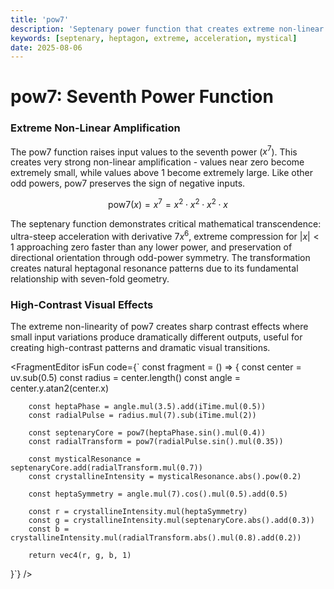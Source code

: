 ```yaml
---
title: 'pow7'
description: 'Septenary power function that creates extreme non-linear transformations through seventh-order polynomial dynamics'
keywords: [septenary, heptagon, extreme, acceleration, mystical]
date: 2025-08-06
---
```



# pow7: Seventh Power Function

### Extreme Non-Linear Amplification

The pow7 function raises input values to the seventh power ($x^7$). This creates very strong non-linear amplification - values near zero become extremely small, while values above 1 become extremely large. Like other odd powers, pow7 preserves the sign of negative inputs.

$$
\text{pow7}(x) = x^7 = x^2 \cdot x^2 \cdot x^2 \cdot x
$$

The septenary function demonstrates critical mathematical transcendence: ultra-steep acceleration with derivative $7x^6$, extreme compression for $|x| < 1$ approaching zero faster than any lower power, and preservation of directional orientation through odd-power symmetry. The transformation creates natural heptagonal resonance patterns due to its fundamental relationship with seven-fold geometry.

### High-Contrast Visual Effects

The extreme non-linearity of pow7 creates sharp contrast effects where small input variations produce dramatically different outputs, useful for creating high-contrast patterns and dramatic visual transitions.

<FragmentEditor
        isFun
        code={`
const fragment = () => {
        const center = uv.sub(0.5)
        const radius = center.length()
        const angle = center.y.atan2(center.x)

        const heptaPhase = angle.mul(3.5).add(iTime.mul(0.5))
        const radialPulse = radius.mul(7).sub(iTime.mul(2))

        const septenaryCore = pow7(heptaPhase.sin().mul(0.4))
        const radialTransform = pow7(radialPulse.sin().mul(0.35))

        const mysticalResonance = septenaryCore.add(radialTransform.mul(0.7))
        const crystallineIntensity = mysticalResonance.abs().pow(0.2)

        const heptaSymmetry = angle.mul(7).cos().mul(0.5).add(0.5)

        const r = crystallineIntensity.mul(heptaSymmetry)
        const g = crystallineIntensity.mul(septenaryCore.abs().add(0.3))
        const b = crystallineIntensity.mul(radialTransform.abs().mul(0.8).add(0.2))

        return vec4(r, g, b, 1)

}`}
/>
